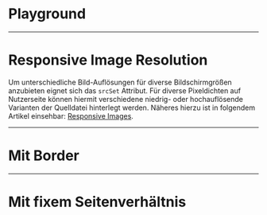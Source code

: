 # Playground

<LiveCodeEditor />

---

# Responsive Image Resolution

Um unterschiedliche Bild-Auflösungen für diverse Bildschirmgrößen anzubieten
eignet sich das `srcSet` Attribut. Für diverse Pixeldichten auf Nutzerseite
können hiermit verschiedene niedrig- oder hochauflösende Varianten der
Quelldatei hinterlegt werden. Näheres hierzu ist in folgendem Artikel einsehbar:
[Responsive Images](https://developer.mozilla.org/en-US/docs/Learn/HTML/Multimedia_and_embedding/Responsive_images#resolution_switching_same_size_different_resolutions:~:text=Resolution%20switching%3A%20Same%20size%2C%20different%20resolutions).

---

# Mit Border

<LiveCodeEditor example="border" />

---

# Mit fixem Seitenverhältnis

<LiveCodeEditor example="aspectRatio" />
